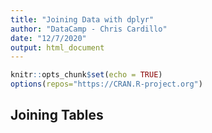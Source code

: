 ---
title: "Joining Data with dplyr"
author: "DataCamp - Chris Cardillo"
date: "12/7/2020"
output: html_document
---

```{r setup, include=FALSE}
knitr::opts_chunk$set(echo = TRUE)
options(repos="https://CRAN.R-project.org")
```

## Joining Tables
